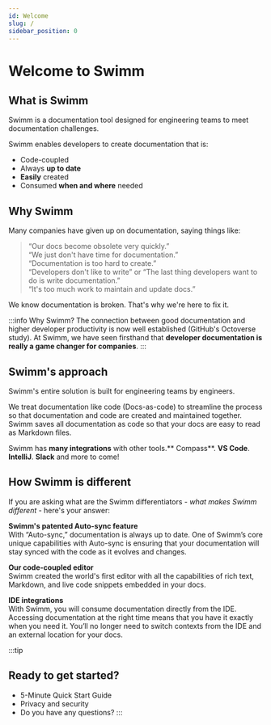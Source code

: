 ```yaml
---
id: Welcome
slug: /
sidebar_position: 0
---
```



# Welcome to Swimm

## What is Swimm

Swimm is a documentation tool designed for engineering teams to meet documentation challenges. <br/>

Swimm enables developers to create documentation that is:

- Code-coupled
- Always **up to date**
- **Easily** created
- Consumed **when and where** needed

## Why Swimm

Many companies have given up on documentation, saying things like:

> “Our docs become obsolete very quickly.”<br/>
> “We just don't have time for documentation.”<br/>
> “Documentation is too hard to create.”<br/>
> “Developers don't like to write” or “The last thing developers want to do is write documentation.”<br/>
> “It's too much work to maintain and update docs.”<br/>

We know documentation is broken. That's why we're here to fix it.

:::info Why Swimm?
The connection between good documentation and higher developer productivity is now well established (<Link to="https://octoverse.github.com/">GitHub's Octoverse study</Link>).
At Swimm, we have seen firsthand that **developer documentation is really a game changer for companies**.
:::

## Swimm's approach

Swimm's entire solution is built for engineering teams by engineers. <br/>

We treat documentation like code (Docs-as-code) to streamline the process so that documentation and code are created and maintained together. Swimm saves all documentation as code so that your docs are easy to read as Markdown files.<br/>

Swimm has **many integrations** with other tools.** Compass**. **VS Code**. **IntelliJ**. **Slack** and more to come!

## How Swimm is different

If you are asking what are the Swimm differentiators - _what makes Swimm different_ - here's your answer:

**Swimm's patented Auto-sync feature**<br/>
With “Auto-sync,” documentation is always up to date. One of Swimm’s core unique capabilities with Auto-sync is ensuring that your documentation will stay synced with the code as it evolves and changes.

**Our code-coupled editor**<br/>
Swimm created the world's first editor with all the capabilities of rich text, Markdown, and live code snippets embedded in your docs.

**IDE integrations**<br/>
With Swimm, you will consume documentation directly from the IDE. Accessing documentation at the right time means that you have it exactly when you need it. You’ll no longer need to switch contexts from the IDE and an external location for your docs.

:::tip

## Ready to get started?

- <Link to="/getting-started-guide">5-Minute Quick Start Guide</Link>
- <Link to="/security"> Privacy and security</Link>
- <Link to="/faq">Do you have any questions? </Link>
  :::
